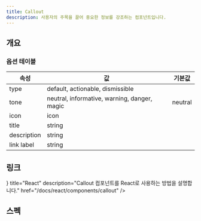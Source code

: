 ```yaml
---
title: Callout
description: 사용자의 주목을 끌어 중요한 정보를 강조하는 컴포넌트입니다.
---
```


<SanityGuideline title="Callout" />

## 개요

### 옵션 테이블

| 속성        | 값                                           | 기본값  |
| ----------- | -------------------------------------------- | ------- |
| type        | default, actionable, dismissible             |         |
| tone        | neutral, informative, warning, danger, magic | neutral |
| icon        | icon                                         |         |
| title       | string                                       |         |
| description | string                                       |         |
| link label  | string                                       |         |

## 링크

<Cards>
  <Card
    icon={<AtomIcon />}
    title="React"
    description="Callout 컴포넌트를 React로 사용하는 방법을 설명합니다."
    href="/docs/react/components/callout"
  />
</Cards>

## 스펙

<ComponentSpecBlock id="callout" />
